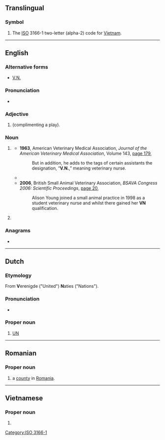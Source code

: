 {{also|vn|.vn|Vn.|-Vn}}
==Translingual==

===Symbol===
{{head|mul|symbol}}

# The [[ISO]] 3166-1 two-letter (alpha-2) code for [[Vietnam]].

[[Category:ISO 3166-1]]

----

==English==

===Alternative forms===
* {{sense|veterinary nurse}} [[V.N.]]

===Pronunciation===
* {{audio|en|en-au-VN.ogg|Audio (AU)}}

===Adjective===
{{head|en|adjective}}

# {{lb|en|online gaming}} {{init of|en|[[very]] [[nice]]|nodot=1}} (complimenting a play).

===Noun===
{{en-noun}}

# {{lb|en|UK|Ireland|Australia|New Zealand|South Africa}} {{init of|en|[[veterinary|Veterinary]] [[nurse]]}}
#* '''1963''', American Veterinary Medical Association, ''Journal of the American Veterinary Medical Association'', Volume 143, [http://books.google.com.au/books?id=H98HAQAAIAAJ&q=%22VN%22+%22veterinary+nurse%22&dq=%22VN%22+%22veterinary+nurse%22&hl=en&sa=X&ei=X7-wUNfAG-3PmAXnnoHIBQ&redir_esc=y page 179],
#*: But in addition, he adds to the tags of certain assistants the designation, “'''V.N.''',” meaning veterinary nurse.
#* {{quote-book|en|year=1999|author=Victoria Pybus|title=Working with Animals: The UK, Europe and Worldwide|passage=Veterinary nurse applicants wanting to work for the Society have to follow the '''VN''' course (see Chapter One for details).}}
#* '''2006''', British Small Animal Veterinary Association, ''BSAVA Congress 2006: Scientific Proceedings'', [http://books.google.com.au/books?id=tDpWAAAAYAAJ&q=%22VN%22+%22veterinary+nurse%22&dq=%22VN%22+%22veterinary+nurse%22&hl=en&sa=X&ei=X7-wUNfAG-3PmAXnnoHIBQ&redir_esc=y page 20],
#*: Alison Young joined a small animal practice in 1998 as a student veterinary nurse and whilst there gained her '''VN''' qualification.
# {{init of|en|[[visual novel]]}}

===Anagrams===
* {{anagrams|en|a=nv|N-V|NV|Nv}}

----

==Dutch==

===Etymology===
From '''V'''erenigde ("United") '''N'''aties ("Nations").

===Pronunciation===
* {{audio|nl|Nl-VN.ogg|Audio}}

===Proper noun===
{{nl-proper noun}}

# [[UN#English|UN]]

----

==Romanian==

===Proper noun===
{{head|ro|proper noun}}

# {{abbreviation of|ro|Vrancea|dot=,}} a [[county]] in [[Romania]].

----

==Vietnamese==

===Proper noun===
{{head|vi|proper noun}}

# {{initialism of|vi|Việt Nam|nodot=1|t=[[Vietnam]]}}